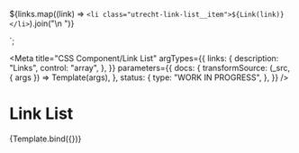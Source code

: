 <!--
@license EUPL-1.2
Copyright (c) 2021 Robbert Broersma
-->


  ${links.map((link) => `<li class="utrecht-link-list__item">${Link(link)}</li>`).join("\n  ")}
</ul>`;

<Meta
  title="CSS Component/Link List"
  argTypes={{
    links: {
      description: "Links",
      control: "array",
    },
  }}
  parameters={{
    docs: {
      transformSource: (_src, { args }) => Template(args),
    },
    status: {
      type: "WORK IN PROGRESS",
    },
  }}
/>

# Link List

<Canvas>
  <Story
    name="Link List"
    args={{
      links: [
        { href: "#", textContent: "Link 1" },
        { href: "#", textContent: "Link 2" },
        { href: "#", textContent: "Link 3" },
      ],
    }}
  >
    {Template.bind({})}
  </Story>
</Canvas>

<ArgsTable story="Link List" />

